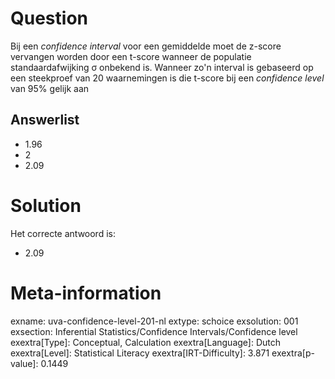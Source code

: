 Question
========

Bij een *confidence interval* voor een gemiddelde moet de z-score
vervangen worden door een t-score wanneer de populatie
standaardafwijking σ onbekend is. Wanneer zo\'n interval is gebaseerd op
een steekproef van 20 waarnemingen is die t-score bij een *confidence
level* van 95% gelijk aan


Answerlist
----------

* 1.96
* 2
* 2.09

Solution
========

Het correcte antwoord is: 

* 2.09

Meta-information
================
exname: uva-confidence-level-201-nl
extype: schoice
exsolution: 001
exsection: Inferential Statistics/Confidence Intervals/Confidence level
exextra[Type]: Conceptual, Calculation
exextra[Language]: Dutch
exextra[Level]: Statistical Literacy
exextra[IRT-Difficulty]: 3.871
exextra[p-value]: 0.1449
